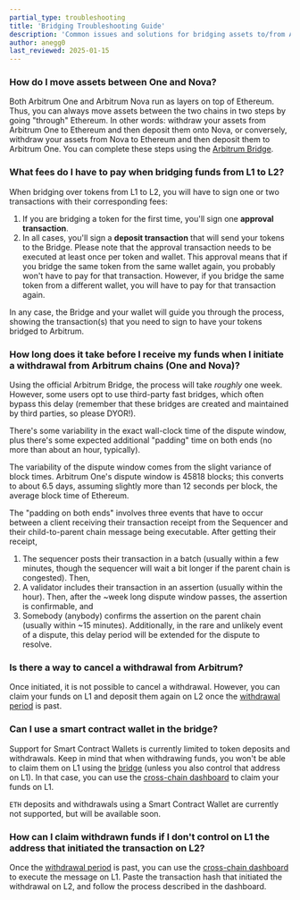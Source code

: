 ```yaml
---
partial_type: troubleshooting
title: 'Bridging Troubleshooting Guide'
description: 'Common issues and solutions for bridging assets to/from Arbitrum'
author: anegg0
last_reviewed: 2025-01-15
---
```


### How do I move assets between One and Nova?

Both Arbitrum One and Arbitrum Nova run as layers on top of Ethereum. Thus, you can always move assets between the two chains in two steps by going "through" Ethereum. In other words: withdraw your assets from Arbitrum One to Ethereum and then deposit them onto Nova, or conversely, withdraw your assets from Nova to Ethereum and then deposit them to Arbitrum One. You can complete these steps using the [Arbitrum Bridge](https://bridge.arbitrum.io/).

### What fees do I have to pay when bridging funds from L1 to L2?

When bridging over tokens from L1 to L2, you will have to sign one or two transactions with their corresponding fees:

1. If you are bridging a token for the first time, you'll sign one **approval transaction**.
2. In all cases, you'll sign a **deposit transaction** that will send your tokens to the Bridge.
   Please note that the approval transaction needs to be executed at least once per token and wallet. This approval means that if you bridge the same token from the same wallet again, you probably won't have to pay for that transaction. However, if you bridge the same token from a different wallet, you will have to pay for that transaction again.

In any case, the Bridge and your wallet will guide you through the process, showing the transaction(s) that you need to sign to have your tokens bridged to Arbitrum.

### How long does it take before I receive my funds when I initiate a withdrawal from Arbitrum chains (One and Nova)?

Using the official Arbitrum Bridge, the process will take *roughly* one week. However, some users opt to use third-party fast bridges, which often bypass this delay (remember that these bridges are created and maintained by third parties, so please DYOR!).

There's some variability in the exact wall-clock time of the dispute window, plus there's some expected additional "padding" time on both ends (no more than about an hour, typically).

The variability of the dispute window comes from the slight variance of block times. Arbitrum One's dispute window is 45818 blocks; this converts to about 6.5 days, assuming slightly more than 12 seconds per block, the average block time of Ethereum.

The "padding on both ends" involves three events that have to occur between a client receiving their transaction receipt from the Sequencer and their child-to-parent chain message being executable. After getting their receipt,

1. The sequencer posts their transaction in a batch (usually within a few minutes, though the sequencer will wait a bit longer if the parent chain is congested). Then,
2. A validator includes their transaction in an assertion (usually within the hour). Then, after the ~week long dispute window passes, the assertion is confirmable, and
3. Somebody (anybody) confirms the assertion on the parent chain (usually within ~15 minutes).
   Additionally, in the rare and unlikely event of a dispute, this delay period will be extended for the dispute to resolve.

### Is there a way to cancel a withdrawal from Arbitrum?

Once initiated, it is not possible to cancel a withdrawal. However, you can claim your funds on L1 and deposit them again on L2 once the [withdrawal period](https://docs.arbitrum.io/learn-more/faq#why-was-one-week-chosen-for-arbitrum-ones-dispute-window) is past.

### Can I use a smart contract wallet in the bridge?

Support for Smart Contract Wallets is currently limited to token deposits and withdrawals. Keep in mind that when withdrawing funds, you won't be able to claim them on L1 using the [bridge](https://bridge.arbitrum.io/) (unless you also control that address on L1). In that case, you can use the [cross-chain dashboard](https://retryable-dashboard.arbitrum.io/tx) to claim your funds on L1.

`ETH` deposits and withdrawals using a Smart Contract Wallet are currently not supported, but will be available soon.

### How can I claim withdrawn funds if I don't control on L1 the address that initiated the transaction on L2?

Once the [withdrawal period](https://docs.arbitrum.io/learn-more/faq#why-was-one-week-chosen-for-arbitrum-ones-dispute-window) is past, you can use the [cross-chain dashboard](https://retryable-dashboard.arbitrum.io/tx) to execute the message on L1. Paste the transaction hash that initiated the withdrawal on L2, and follow the process described in the dashboard.
